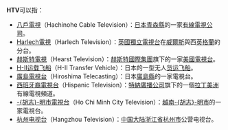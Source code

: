 '''HTV'''可以指：
*[[八戶電視|八戶電視]]（Hachinohe Cable Television）：[[日本|日本]][[青森縣|青森縣]]的一家[[有線電視|有線電視]][[公司|公司]]。
*[[Harlech電視|Harlech電視]]（Harlech Television）：[[英國獨立電視台|英國獨立電視台]]在[[威爾斯|威爾斯]]與西[[英格蘭|英格蘭]]的分台。
*[[赫斯特電視|赫斯特電視]]（Hearst Television）：[[赫斯特國際集團|赫斯特國際集團]]旗下的一家[[美國|美國]][[電視台|電視台]]。
*[[H-II运载飞船|H-II运载飞船]]（H-II Transfer Vehicle）：日本的一型无人[[貨運飛船|货运飞船]]。
*[[廣島電視台|廣島電視台]]（Hiroshima Telecasting）：日本[[廣島縣|廣島縣]]的一家電視台。
*[[西班牙裔電視台|西班牙裔電視台]]（Hispanic Television）：[[特納廣播公司|特納廣播公司]]旗下的一個[[拉丁美洲|拉丁美洲]]有線電視頻道。
*[[胡志明市電視台|-{胡志}-明市電視台]]（Ho Chi Minh City Television）：[[越南|越南]][[胡志明市|-{胡志}-明市]]的一家電視台。
*[[杭州电视台|杭州电视台]]（Hangzhou Television）：[[中国大陆|中国大陆]][[浙江省|浙江省]][[杭州市|杭州市]]公营电视台。
{{disambig|Cat=三字拉丁字母缩写消歧义}}